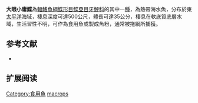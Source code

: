 {{Speciesbox
| name = 大眼小庸鰈
| image = 
| image_width = 250px
| image_caption = 
| status = LC
| status_system = IUCN3.1
| genus = Hippoglossina
| species = macrops
| authority = [[Steindachner|Steindachner]], 1876
| synonyms = 
}}

'''大眼小庸鰈'''為[[輻鰭魚綱|輻鰭魚綱]][[鰈形目|鰈形目]][[鰈亞目|鰈亞目]][[牙鮃科|牙鮃科]]的其中一[[種|種]]，為熱帶海水魚，分布於東[[太平洋|太平洋]]海域，棲息深度可達500公尺，體長可達35公分，棲息在軟底質底層水域，生活習性不明，可作為食用魚或製成魚粉，通常被拖網所捕獲。
==参考文献==
*{{FishBase_species|genus=Hippoglossina|species=macrops|year=2014|month=3}}

== 扩展阅读 ==
{{refbegin}}
{{wikispecies-inline|Hippoglossina macrops|大眼小庸鰈}}
{{refend}}
{{Taxonbar|from=Q2567262}}

[[Category:食用魚|Category:食用魚]]
[[Category:小庸鰈屬|macrops]]


{{魚類小作品}}